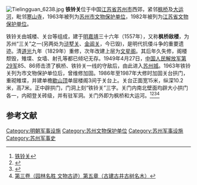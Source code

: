{{coord|31|18|47|N|120|33|46|E|display=title|scale:100000}}
{{文物保护单位
| 级别 = 省级
| 省区市 = 江苏省
| 名称 = 铁铃关
| 图片 = [[File:Tielingguan.jpg|200px]]
| 编号 = 
| 分类 = 古建筑及历史纪念建筑物
| 时代 = [[明朝|明]]
| 所在 = [[江苏省|江苏省]][[苏州市|苏州市]]
| 登录 = 1982年
| cat = 江苏省文物保护单位
}}
[[File:Tielingguan_6238.jpg|thumb]]
'''铁铃关'''位于中国[[江苏省|江苏省]][[苏州市|苏州市]]西郊，紧邻[[枫桥|枫桥]]及[[大运河|大运河]]，毗邻[[寒山寺|寒山寺]]，1963年被列为[[苏州市文物保护单位|苏州市文物保护单位]]，1982年被列为[[江苏省文物保护单位|江苏省文物保护单位]]。

铁铃关由城楼、关台等组成，建于[[明朝|明]][[嘉靖|嘉靖]]三十六年（1557年），又称'''枫桥敌楼'''，为苏州“三关”之一(另两处为[[浒墅关|浒墅关]]、[[金阊关|金阊关]]，今已毁)，是明代抗倭斗争的重要遗迹。清[[道光|道光]]九年（1829年）重修，次年改建上层为[[文星阁|文星阁]]。其后年久失修，阁楼颓毁，雉堞、女墙、射孔等都已倾圮无存。1949年4月27日，[[中国人民解放军第29军|中国人民解放军第29军]]85、86师击溃了枫桥、铁铃关一线的守敌后，由此进入[[苏州城|苏州城]]。1963年铁铃关列为市文物保护单位后，曾维修加固。1986年至1987年大修时加固关台拱门，重砌雉堞，并建单檐[[歇山顶|歇山顶]]单层楼阁3间于关台上。关台正面宽15米，纵深10.2米，高7米。正中辟拱门，门洞上刻“铁铃关”三字。关门内南北壁面均辟大小拱门各一，内砌登关砖级，并有驻军洞。关门外即为枫桥和大运河。<ref>[http://www.dfzb.suzhou.gov.cn/dfwh/178825.htm 铁铃关]{{dead link|date=2018年5月 |bot=InternetArchiveBot |fix-attempted=yes }}</ref><ref>{{Cite web |url=http://www.szkp.org.cn/chengjianzonghen/sg-slch-03.htm |title=铁铃关 |accessdate=2011-02-21 |archive-date=2011-02-02 |archive-url=https://web.archive.org/web/20110202022008/http://www.szkp.org.cn/chengjianzonghen/sg-slch-03.htm |dead-url=no }}</ref><ref>{{cite journal |title=苏州抗倭名楼——铁铃关 |author=包杰,  谢康雷 |journal=江苏地方志 |year=2003 |volume= |issue=06 |url=http://www.cnki.com.cn/Article/CJFDTOTAL-JSDF200306034.htm |access-date=2011-02-21 |archive-date=2016-03-04 |archive-url=https://web.archive.org/web/20160304114709/http://www.cnki.com.cn/Article/CJFDTOTAL-JSDF200306034.htm |dead-url=no }}</ref><ref>[http://www.dfzb.suzhou.gov.cn/zsbl/537727.htm 第三卷（园林名胜 文物古迹）第五章（古建古井古树名木）]{{dead link|date=2018年5月 |bot=InternetArchiveBot |fix-attempted=yes }}</ref>

==参考文献==
{{reflist}}

{{苏州市境内的江苏省文物保护单位}}
{{DEFAULTSORT:T}}
[[Category:明朝军事设施|Category:明朝军事设施]]
[[Category:苏州文物保护单位|Category:苏州文物保护单位]]
[[Category:苏州军事设施|Category:苏州军事设施]]
[[Category:苏州军事史|Category:苏州军事史]]